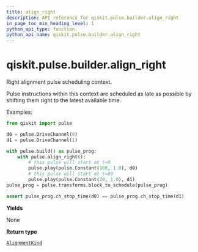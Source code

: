 ```yaml
---
title: align_right
description: API reference for qiskit.pulse.builder.align_right
in_page_toc_min_heading_level: 1
python_api_type: function
python_api_name: qiskit.pulse.builder.align_right
---
```


# qiskit.pulse.builder.align\_right

<Function id="qiskit.pulse.builder.align_right" isDedicatedPage={true} github="https://github.com/qiskit/qiskit/tree/stable/0.23/qiskit/pulse/builder.py" signature="align_right()">
  Right alignment pulse scheduling context.

  Pulse instructions within this context are scheduled as late as possible by shifting them right to the latest available time.

  Examples:

  ```python
  from qiskit import pulse

  d0 = pulse.DriveChannel(0)
  d1 = pulse.DriveChannel(1)

  with pulse.build() as pulse_prog:
      with pulse.align_right():
          # this pulse will start at t=0
          pulse.play(pulse.Constant(100, 1.0), d0)
          # this pulse will start at t=80
          pulse.play(pulse.Constant(20, 1.0), d1)
  pulse_prog = pulse.transforms.block_to_schedule(pulse_prog)

  assert pulse_prog.ch_stop_time(d0) == pulse_prog.ch_stop_time(d1)
  ```

  **Yields**

  None

  **Return type**

  [`AlignmentKind`](pulse#qiskit.pulse.transforms.AlignmentKind "qiskit.pulse.transforms.alignments.AlignmentKind")
</Function>

